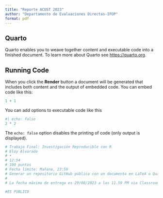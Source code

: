 ```yaml
---
title: "Reporte ACUST 2023"
author: "Departamento de Evaluaciones Directas-IFOP"
format: pdf
---
```


## Quarto

Quarto enables you to weave together content and executable code into a finished document. To learn more about Quarto see <https://quarto.org>.

## Running Code

When you click the **Render** button a document will be generated that includes both content and the output of embedded code. You can embed code like this:

```r
1 + 1
```

You can add options to executable code like this

```r
#| echo: false
2 * 2
```

The `echo: false` option disables the printing of code (only output is displayed).


```r
# Trabajo Final: Investigación Reproducible con R
# Eloy Alvarado
# •
# 12:54
# 100 puntos
# Fecha límite: Mañana, 23:59
# Generar un repositorio GitHub público con un documento en LaTeX o Quarto, con al menos 3 commits. Se recomienda utilizar algún template cercano a los documentos con los que recurrentemente trabajan; si su quehacer requiere programar el R, la elección natural debería ser Quarto. Toda compilación debe ser a lo menos a PDF.
# 
# La fecha máxima de entrega es 29/08/2023 a las 11.59 PM via Classroom.
```


```r
#ES PÚBLICO
```

